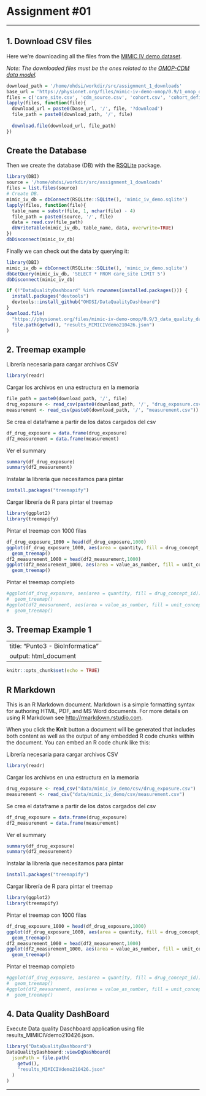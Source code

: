 # Assignment #01

---

## 1. Download CSV files

Here we're downloading all the files from the [MIMIC IV demo dataset](https://physionet.org/content/mimic-iv-demo-omop/0.9/1_omop_data_csv/#files-panel).

*Note: The downloaded files must be the ones related to the [OMOP-CDM data model](https://ohdsi.github.io/TheBookOfOhdsi/CommonDataModel.html).*

```r
download_path = '/home/ohdsi/workdir/src/assignment_1_downloads'
base_url = 'https://physionet.org/files/mimic-iv-demo-omop/0.9/1_omop_data_csv'
files = c('care_site.csv', 'cdm_source.csv', 'cohort.csv', 'cohort_definition.csv', 'condition_era.csv', 'condition_occurrence.csv',  'cost.csv', 'device_exposure.csv', 'dose_era.csv', 'drug_era.csv', 'drug_exposure.csv', 'fact_relationship.csv', 'location.csv', 'measurement.csv', 'metadata.csv', 'note.csv', 'note_nlp.csv', 'observation.csv', 'observation_period.csv', 'payer_plan_period.csv', 'person.csv', 'procedure_occurrence.csv', 'provider.csv', 'specimen.csv', 'visit_detail.csv', 'visit_occurrence.csv')
lapply(files, function(file){
  download_url = paste0(base_url, '/', file, '?download')
  file_path = paste0(download_path, '/', file)
  
  download.file(download_url, file_path)
})
```

## Create the Database

Then we create the database (DB) with the [RSQLite](https://cran.r-project.org/web/packages/RSQLite/vignettes/RSQLite.html) package.

```r
library(DBI)
source = '/home/ohdsi/workdir/src/assignment_1_downloads'
files = list.files(source)
# Create DB.
mimic_iv_db = dbConnect(RSQLite::SQLite(), 'mimic_iv_demo.sqlite')
lapply(files, function(file){
  table_name = substr(file, 1, nchar(file) - 4)
  file_path = paste0(source, '/', file)
  data = read.csv(file_path)
  dbWriteTable(mimic_iv_db, table_name, data, overwrite=TRUE)
})
dbDisconnect(mimic_iv_db)
```

Finally we can check out the data by querying it: 

```r
library(DBI)
mimic_iv_db = dbConnect(RSQLite::SQLite(), 'mimic_iv_demo.sqlite')
dbGetQuery(mimic_iv_db, 'SELECT * FROM care_site LIMIT 5')
dbDisconnect(mimic_iv_db)
```


```r
if (!"DataQualityDashboard" %in% rownames(installed.packages())) {
  install.packages("devtools")
  devtools::install_github("OHDSI/DataQualityDashboard")
}
download.file(
  "https://physionet.org/files/mimic-iv-demo-omop/0.9/3_data_quality_dashboard_files/results_MIMICIVdemo210426.json?download", 
  file.path(getwd(), "results_MIMICIVdemo210426.json")
)
```

## 2. Treemap example

Librería necesaria para cargar archivos CSV 
```r
library(readr)  
```

Cargar los archivos en una estructura en la memoria
```r
file_path = paste0(download_path, '/', file)
drug_exposure <- read_csv(paste0(download_path, '/', "drug_exposure.csv"))
measurement <- read_csv(paste0(download_path, '/', "measurement.csv"))
```

Se crea el dataframe a partir de los datos cargados del csv
```r
df_drug_exposure = data.frame(drug_exposure)
df2_measurement = data.frame(measurement)
```
Ver el summary

```r
summary(df_drug_exposure)
summary(df2_measurement)
```

Instalar la librería que necesitamos para pintar
```r
install.packages("treemapify")
```

Cargar librería de R para pintar el treemap 
```r
library(ggplot2)
library(treemapify)
```

Pintar el treemap con 1000 filas
```r
df_drug_exposure_1000 = head(df_drug_exposure,1000)
ggplot(df_drug_exposure_1000, aes(area = quantity, fill = drug_concept_id)) +
  geom_treemap()
df2_measurement_1000 = head(df2_measurement,1000)
ggplot(df2_measurement_1000, aes(area = value_as_number, fill = unit_concept_id)) +
  geom_treemap()
```

Pintar el treemap completo
```r
#ggplot(df_drug_exposure, aes(area = quantity, fill = drug_concept_id)) +
#  geom_treemap()
#ggplot(df2_measurement, aes(area = value_as_number, fill = unit_concept_id)) +
#  geom_treemap()
```


## 3. Treemap Example 1 

---
title: "Punto3 - BioInformatica"
output: html_document
---

```r
knitr::opts_chunk$set(echo = TRUE)
```

## R Markdown

This is an R Markdown document. Markdown is a simple formatting syntax for authoring HTML, PDF, and MS Word documents. For more details on using R Markdown see <http://rmarkdown.rstudio.com>.

When you click the **Knit** button a document will be generated that includes both content as well as the output of any embedded R code chunks within the document. You can embed an R code chunk like this:

Librería necesaria para cargar archivos CSV 
```r
library(readr)  
```

Cargar los archivos en una estructura en la memoria
```r
drug_exposure <- read_csv("data/mimic_iv_demo/csv/drug_exposure.csv")
measurement <- read_csv("data/mimic_iv_demo/csv/measurement.csv")
```

Se crea el dataframe a partir de los datos cargados del csv
```r
df_drug_exposure = data.frame(drug_exposure)
df2_measurement = data.frame(measurement)
```
Ver el summary

```r
summary(df_drug_exposure)
summary(df2_measurement)
```

Instalar la librería que necesitamos para pintar
```r
install.packages("treemapify")
```

Cargar librería de R para pintar el treemap 
```r
library(ggplot2)
library(treemapify)
```

Pintar el treemap con 1000 filas
```r
df_drug_exposure_1000 = head(df_drug_exposure,1000)
ggplot(df_drug_exposure_1000, aes(area = quantity, fill = drug_concept_id)) +
  geom_treemap()
df2_measurement_1000 = head(df2_measurement,1000)
ggplot(df2_measurement_1000, aes(area = value_as_number, fill = unit_concept_id)) +
  geom_treemap()
```

Pintar el treemap completo
```r
#ggplot(df_drug_exposure, aes(area = quantity, fill = drug_concept_id)) +
#  geom_treemap()
#ggplot(df2_measurement, aes(area = value_as_number, fill = unit_concept_id)) +
#  geom_treemap()
```

## 4. Data Quality DashBoard

Execute Data quality Daschboard application using file results_MIMICIVdemo210426.json.

```r
library("DataQualityDashboard")
DataQualityDashboard::viewDqDashboard(
  jsonPath = file.path(
    getwd(), 
    "results_MIMICIVdemo210426.json"
  )
)
```
---